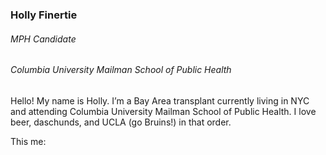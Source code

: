 
### Holly Finertie
###### MPH Candidate
###### Columbia University Mailman School of Public Health


Hello! My name is Holly. I'm a Bay Area transplant currently living in NYC and attending Columbia University Mailman School of Public Health. I love beer, daschunds, and UCLA (go Bruins!) in that order. 

This me: 





